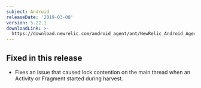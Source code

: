 ```yaml
---
subject: Android
releaseDate: '2019-03-08'
version: 5.22.1
downloadLink: >-
  https://download.newrelic.com/android_agent/ant/NewRelic_Android_Agent_5.22.1.zip
---
```


## Fixed in this release

* Fixes an issue that caused lock contention on the main thread when an Activity or Fragment started during harvest.
